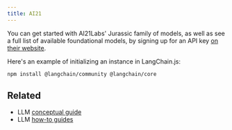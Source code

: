```yaml
---
title: AI21
---
```


You can get started with AI21Labs' Jurassic family of models, as well as see a full list of available foundational models, by signing up for an API key [on their website](https://www.ai21.com/).

Here's an example of initializing an instance in LangChain.js:


<IntegrationInstallTooltip/>

```bash npm
npm install @langchain/community @langchain/core
```


<Ai21 />

## Related

- LLM [conceptual guide](/oss/concepts/text_llms)
- LLM [how-to guides](/oss/how-to/#llms)

